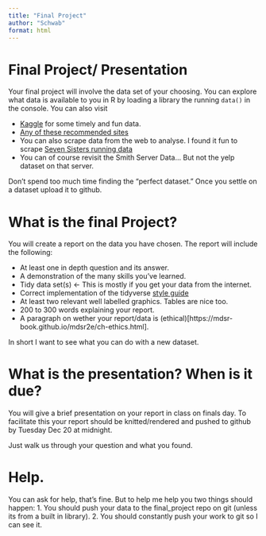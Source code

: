 ```yaml
---
title: "Final Project"
author: "Schwab"
format: html
---
```


# Final Project/ Presentation

Your final project will involve the data set of your choosing. You can explore what data is available to you in R by loading a library the running `data()` in the console. You can also visit 

-   [Kaggle](https://www.kaggle.com/datasets/) for some timely and fun data.
-   [Any of these recommended sites](https://www.freecodecamp.org/news/https-medium-freecodecamp-org-best-free-open-data-sources-anyone-can-use-a65b514b0f2d/)
-   You can also scrape data from the web to analyse. I found it fun to scrape [Seven Sisters running data](https://7sisterstrailrace.com/results/)
-   You can of course revisit the Smith Server Data... But not the yelp dataset on that server. 

Don't spend too much time finding the "perfect dataset." Once you settle on a dataset upload it to github. 

# What is the final Project?

You will create a report on the data you have chosen. The report will include the following:

-   At least one in depth question and its answer. 
-   A demonstration of the many skills you've learned. 
-   Tidy data set(s) <- This is mostly if you get your data from the internet.
-   Correct implementation of the tidyverse [style guide](https://style.tidyverse.org/)
-   At least two relevant well labelled graphics. Tables are nice too.  
-   200 to 300 words explaining your report.
-   A paragraph on wether your report/data is (ethical)[https://mdsr-book.github.io/mdsr2e/ch-ethics.html]. 

In short I want to see what you can do with a new dataset. 

# What is the presentation? When is it due?

You will give a brief presentation on your report in class on finals day. To facilitate this your report should be knitted/rendered and pushed to github by Tuesday Dec 20 at midnight.

Just walk us through your question and what you found. 

# Help. 

You can ask for help, that's fine. But to help me help you two things should happen:
1. You should push your data to the final_project repo on git (unless its from a built in library). 
2. You should constantly push your work to git so I can see it. 


